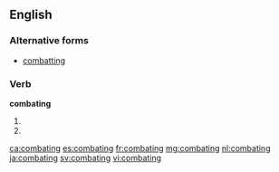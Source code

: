==English==

===Alternative forms===
* [[combatting]]

===Verb===
'''combating'''

# {{en-past of|combat}}
# {{alternative spelling of|combatting}}

[[ca:combating]]
[[es:combating]]
[[fr:combating]]
[[mg:combating]]
[[nl:combating]]
[[ja:combating]]
[[sv:combating]]
[[vi:combating]]